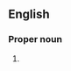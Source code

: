 ==English==

===Proper noun===
{{en-proper noun|head=[[archaic|Archaic]] [[Latin]]}}

# {{synonym of|en|Old Latin}}

{{topics|en|Languages}}